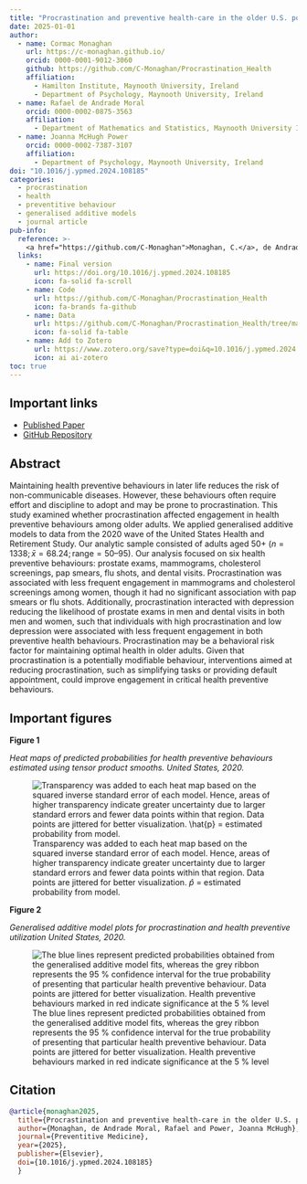 ```yaml
---
title: "Procrastination and preventive health-care in the older U.S. population" 
date: 2025-01-01 
author:   
  - name: Cormac Monaghan     
    url: https://c-monaghan.github.io/     
    orcid: 0000-0001-9012-3060     
    github: https://github.com/C-Monaghan/Procrastination_Health
    affiliation:        
      - Hamilton Institute, Maynooth University, Ireland       
      - Department of Psychology, Maynooth University, Ireland
  - name: Rafael de Andrade Moral
    orcid: 0000-0002-0875-3563
    affiliation:
      - Department of Mathematics and Statistics, Maynooth University Ireland
  - name: Joanna McHugh Power     
    orcid: 0000-0002-7387-3107     
    affiliation:        
      - Department of Psychology, Maynooth University, Ireland 
doi: "10.1016/j.ypmed.2024.108185" 
categories:   
  - procrastination
  - health
  - preventitive behaviour   
  - generalised additive models   
  - journal article 
pub-info:   
  reference: >-     
    <a href="https://github.com/C-Monaghan">Monaghan, C.</a>, de Andrade Moral, R, & McHugh Power, J. (2025). Procrastination and preventive health-care in the older U.S. population. <em>Preventive Medicine, 190,</em> 108185. <a href=https://doi.org/10.1016/j.ypmed.2024.108185><code>10.1016/j.ypmed.2024.108185</code></a>   
  links:     
    - name: Final version       
      url: https://doi.org/10.1016/j.ypmed.2024.108185      
      icon: fa-solid fa-scroll
    - name: Code
      url: https://github.com/C-Monaghan/Procrastination_Health
      icon: fa-brands fa-github
    - name: Data
      url: https://github.com/C-Monaghan/Procrastination_Health/tree/main/data
      icon: fa-solid fa-table
    - name: Add to Zotero
      url: https://www.zotero.org/save?type=doi&q=10.1016/j.ypmed.2024.108185
      icon: ai ai-zotero
toc: true
---
```


## Important links

-   [Published Paper](https://doi.org/10.1016/j.ypmed.2024.108185){target="_blank"}
-   [GitHub Repository](https://github.com/C-Monaghan/Procrastination_Health){target="_blank"}

## Abstract

Maintaining health preventive behaviours in later life reduces the risk of non-communicable diseases. However, these behaviours often require effort and discipline to adopt and may be prone to procrastination. This study examined whether procrastination affected engagement in health preventive behaviours among older adults. We applied generalised additive models to data from the 2020 wave of the United States Health and Retirement Study. Our analytic sample consisted of adults aged 50+ $(n = 1338; \bar{x} = 68.24; \text{range} = 50–95)$. Our analysis focused on six health preventive behaviours: prostate exams, mammograms, cholesterol screenings, pap smears, flu shots, and dental visits. Procrastination was associated with less frequent engagement in mammograms and cholesterol screenings among women, though it had no significant association with pap smears or flu shots. Additionally, procrastination interacted with depression reducing the likelihood of prostate exams in men and dental visits in both men and women, such that individuals with high procrastination and low depression were associated with less frequent engagement in both preventive health behaviours. Procrastination may be a behavioral risk factor for maintaining optimal health in older adults. Given that procrastination is a potentially modifiable behaviour, interventions aimed at reducing procrastination, such as simplifying tasks or providing default appointment, could improve engagement in critical health preventive behaviours.

## Important figures

**Figure 1**

*Heat maps of predicted probabilities for health preventive behaviours estimated using tensor product smooths. United States, 2020.*

![Transparency was added to each heat map based on the squared inverse standard error of each model. Hence, areas of higher transparency indicate greater uncertainty due to larger standard errors and fewer data points within that region. Data points are jittered for better visualization. $\hat{p}$ = estimated probability from model.](./Figure_1.png)

**Figure 2**

*Generalised additive model plots for procrastination and health preventive utilization United States, 2020.*

![The blue lines represent predicted probabilities obtained from the generalised additive model fits, whereas the grey ribbon represents the 95 % confidence interval for the true probability of presenting that particular health preventive behaviour. Data points are jittered for better visualization. Health preventive behaviours marked in red indicate significance at the 5 % level](./Figure_2.png)

## Citation

``` bibtex
@article{monaghan2025,   
  title={Procrastination and preventive health-care in the older U.S. population},   
  author={Monaghan, de Andrade Moral, Rafael and Power, Joanna McHugh},   
  journal={Preventitive Medicine},
  year={2025},   
  publisher={Elsevier},   
  doi={10.1016/j.ypmed.2024.108185}
  }
```

